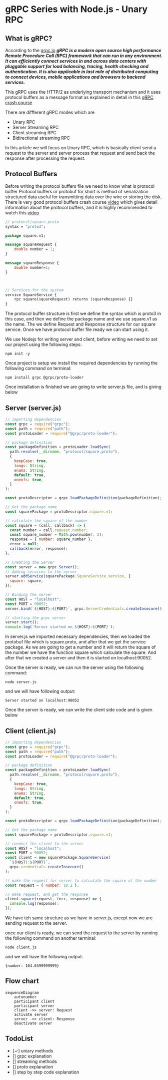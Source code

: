 # gRPC Series with Node.js - Unary RPC

## What is gRPC?

According to the [grpc.io](https://grpc.io/)
**_gRPC is a modern open source high performance Remote Procedure Call (RPC) framework that can run in any environment. It can efficiently connect services in and across data centers with pluggable support for load balancing, tracing, health checking and authentication. It is also applicable in last mile of distributed computing to connect devices, mobile applications and browsers to backend services._**

This gRPC uses the HTTP/2 as underlying transport mechanism and it uses protocol buffers as a message format as explained in detail in this [gRPC crash course](https://www.youtube.com/watch?v=Yw4rkaTc0f8&t=2794s)

There are diffferent gRPC modes which are

- Unary RPC
- Server Streaming RPC
- Client streaming RPC
- Bidirectional streaming RPC

In this article we will focus on Unary RPC, which is basically client send a request to the server and server process that request and send back the response after processing the request.

## Protocol Buffers

Before writing the protocol buffers file we need to know what is protocol buffer
Protocol buffers or protobuf for short is method of serialization structured data useful for transmitting data over the wire or storing the disk. There is very good protocol buffers crash course [video](https://www.youtube.com/watch?v=46O73On0gyI&t=1716s) which gives detail information about the protocol buffers, and it is highly recommended to watch this [video](https://www.youtube.com/watch?v=46O73On0gyI&t=1716s)

```protobuf
// protocol/square.proto
syntax = "proto3";

package square.v1;

message squareRequest {
    double number = 1;
}

message squareResponse {
    double number=1;
}



// Services for the system
service SquareService {
    rpc square(squareRequest) returns (squareResponse) {}
}
```

The protocol buffer structure is first we define the syntax which is proto3 in this case, and then we define the package name and we use square.v1 as the name. The we define Request and Response structure for our square service. Once we have protocol buffer file ready we can start using it.

We use Nodejs for writing server and client, before writing we need to set our project using the following steps:

```console
npm init -y
```

Once project is setup we install the required dependencies by running the following command on terminal:

```console
npm install grpc @grpc/proto-loader
```

Once installation is finished we are going to write server.js file, and is giving below

## Server (server.js)

```javascript
// importing dependencies
const grpc = require("grpc");
const path = require("path");
const protoLoader = require("@grpc/proto-loader");

// package definition
const packageDefinition = protoLoader.loadSync(
  path.resolve(__dirname, "protocol/square.proto"),
  {
    keepCase: true,
    longs: String,
    enums: String,
    default: true,
    oneofs: true,
  }
);

const protoDescriptor = grpc.loadPackageDefinition(packageDefinition);

// Get the package name
const squarePackage = protoDescriptor.square.v1;

// calculate the square of the number
const square = (call, callback) => {
  const number = call.request.number;
  const square_number = Math.pow(number, 2);
  response = { number: square_number };
  error = null;
  callback(error, response);
};

// Creating the Server
const server = new grpc.Server();
// Adding services to the server
server.addService(squarePackage.SquareService.service, {
  square: square,
});

// Binding the server
const HOST = "localhost";
const PORT = 90052;
server.bind(`${HOST}:${PORT}`, grpc.ServerCredentials.createInsecure());

// starting the grpc server
server.start();
console.log(`Server started on ${HOST}:${PORT}`);
```

In server.js we imported necessary dependencies, then we loaded the protobuf file which is square.proto, and after that we get the service package. As we are going to get a number and it will return the square of the number we have the function square which calculate the square. And after that we created a server and then it is started on localhost:90052.

Once the server is ready, we can run the server using the following command:

```console
node server.js
```

and we will have following output:

```console
Server started on localhost:90052
```

Once the server is ready, we can write the client side code and is given below

## Client (client.js)

```javascript
// importing dependencies
const grpc = require("grpc");
const path = require("path");
const protoLoader = require("@grpc/proto-loader");

// package definition
const packageDefinition = protoLoader.loadSync(
  path.resolve(__dirname, "protocol/square.proto"),
  {
    keepCase: true,
    longs: String,
    enums: String,
    default: true,
    oneofs: true,
  }
);

const protoDescriptor = grpc.loadPackageDefinition(packageDefinition);

// Get the package name
const squarePackage = protoDescriptor.square.v1;

// connect the client to the server
const HOST = "localhost";
const PORT = 90052;
const client = new squarePackage.SquareService(
  `${HOST}:${PORT}`,
  grpc.credentials.createInsecure()
);

// make the request for server to calculate the square of the number
const request = { number: 10.2 };

// make request, and get the response
client.square(request, (err, response) => {
  console.log(response);
});
```

We have teh same structure as we have in server.js, except now we are sending request to the server.

once our client is ready, we can send the request to the server by running the following command on another terminal:

```console
node client.js
```

and we will have the following output:

```console
{number: 104.0399999999}
```

## Flow chart

```mermaid
sequenceDiagram
    autonumber
    participant client
    participant server
    client ->> server: Request
    activate server
    server ->> client: Response
    deactivate server

```

## TodoList

- [✓] uniary methods
- [] grpc explanation
- [] streaming methods
- [] proto explanation
- [] step by step code explanation
